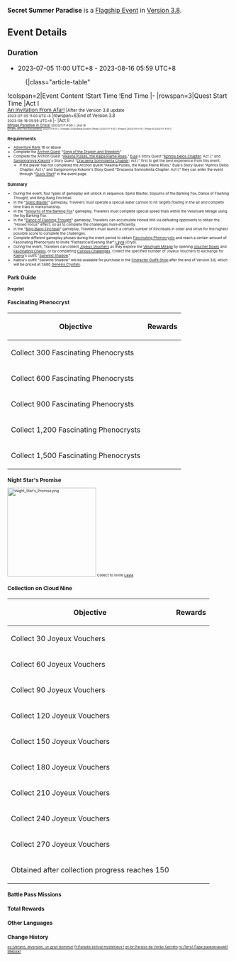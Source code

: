 {{Event Tabs
|subpage1 = Spino Blaster
|subpage2 = Sojourns of the Barking Fox
|subpage3 = Dance of Flashing Thought
|subpage4 = Bing-Bang Finchball
}}
{{Event
|name              = Secret Summer Paradise
|image             = Secret Summer Paradise.png
|type              = In-Game
|group             = Flagship
|time_known        = yes
|time_start        = 2023-07-05 11:00:00
|time_start_offset = GMT+8
|time_end          = 2023-08-16 05:59:59
|time_end_offset   = GMT+8
|link              = https://www.hoyolab.com/article/19771436
|link2             = https://genshin.hoyoverse.com/en/news/detail/112163
|quick_start       = Akasha Pulses, the Kalpa Flame Rises;The Spindrift Shall Never Return to the Sea;Warriors' Dreams Like Spring Grass Renewing
|no_quick_start    = Song of the Dragon and Freedom
|reward            = Layla
|rewardType        = Character
|characters        = Director-in-Chief;Engineer;Fake Playwright;Food Manager;Gretchen;Harum-Scarum;Hustler;Loafer;Mandora
}}
{{Description|The searing summer sun envelops the earth, and at [[Paimon]]'s suggestion, you return to the [[Knights of Favonius]] headquarters. There, you learn by chance of an astounding occurrence. The curtains are about to rise upon a most special adventure...}}

'''Secret Summer Paradise''' is a [[Flagship Event]] in [[Version 3.8]].

==Event Details==
===Duration===
* 2023-07-05 11:00 UTC+8 - 2023-08-16 05:59 UTC+8
:{|class="article-table"
!colspan=2|Event Content
!Start Time
!End Time
|-
|rowspan=3|Quest Start Time
|Act I<br><small>[[An Invitation From Afar!]]<small>
|After the Version 3.8 update<br><small>2023-07-05 11:00 UTC+8</small>
|rowspan=6|End of Version 3.8<br><small>2023-08-16 05:59 UTC+8</small>
|-
|Act II<br><small>[[Mirage Paradise in Crisis!]]<small>
|2023/7/7 4:00
|-
|Act III<br><small>[[Dreams and First Encounters!]]<small>
|2023/7/9 4:00
|-
|rowspan=3|Gameplay Duration
|Phase I
|2023/7/7 4:00
|-
|Phase II
|2023/7/9 4:00
|-
|Phase III
|2023/7/11 4:00
|}

===Requirements===
* [[Adventure Rank]] 18 or above
* Complete the [[Archon Quest]] "[[Song of the Dragon and Freedom]]"
* Complete the Archon Quest "[[Akasha Pulses, the Kalpa Flame Rises]]," [[Eula]]'s Story Quest "[[Aphros Delos Chapter]]: Act I," and [[Sangonomiya Kokomi]]'s Story Quest "[[Dracaena Somnolenta Chapter]]: Act I" first to get the best experience from this event.
** If the player has not completed the Archon Quest "Akasha Pulses, the Kalpa Flame Rises," Eula's Story Quest "Aphros Delos Chapter: Act I," and Sangonomiya Kokomi's Story Quest "Dracaena Somnolenta Chapter: Act I," they can enter the event through "[[Quick Start]]" in the event page.

===Summary===
* During the event, four types of gameplay will unlock in sequence: Spino Blaster, Sojourns of the Barking Fox, Dance of Flashing Thought, and Bing-Bang Finchball.
* In the "[[Secret Summer Paradise/Spino Blaster|Spino Blaster]]" gameplay, Travelers must operate a special water cannon to hit targets floating in the air and complete time trials in marksmanship.
* In the "[[Secret Summer Paradise/Sojourns of the Barking Fox|Sojourns of the Barking Fox]]" gameplay, Travelers must complete special speed trials within the Veluriyam Mirage using the toy Barking Fox.
* In the "[[Secret Summer Paradise/Dance of Flashing Thought|Dance of Flashing Thought]]" gameplay, Travelers can accumulate Honed Will via defeating opponents to obtain the "Honed Focus" effect, so as to complete the challenges more efficiently.
* In the "[[Secret Summer Paradise/Bing-Bang Finchball|Bing-Bang Finchball]]" gameplay, Travelers must launch a certain number of Finchballs in order and strive for the highest possible score to complete the challenges.
* Complete different gameplay phases during the event period to obtain [[Fascinating Phenocryst]]s and reach a certain amount of Fascinating Phenocrysts to invite "Fantastical Evening Star" [[Layla]] (Cryo).
* During the event, Travelers can collect [[Joyeux Voucher]]s as they explore the [[Veluriyam Mirage]] by opening [[Voucher Box]]es and [[Fascinating Chest]]s, or by completing [[Curious Challenge]]s. Collect the specified number of Joyeux Vouchers to exchange for [[Kaeya]]'s outfit "[[Sailwind Shadow]]."
* Kaeya's outfit "Sailwind Shadow" will be available for purchase in the [[Character Outfit Shop]] after the end of Version 3.8, which will be priced at 1,680 [[Genesis Crystal]]s.

==Park Guide==
===Preprint===
{{Transclude|Preprint|Tutorial}}
{{Transclude|Choo-Choo Cart|Tutorials}}
{{Transclude|Gleaming Lamp|Tutorial}}

==Fascinating Phenocryst==
{|class="article-table"
!Objective
!Rewards
|-
|Collect 300 Fascinating Phenocrysts
|{{Card|Primogem|30}}{{card|Mora|20,000}}{{Card|Philosophies of Admonition|2}}
|-
|Collect 600 Fascinating Phenocrysts
|{{Card|Primogem|30}}{{card|Mora|20,000}}{{Card|Philosophies of Ingenuity|2}}
|-
|Collect 900 Fascinating Phenocrysts
|{{Card|Primogem|30}}{{card|Mora|20,000}}{{Card|Philosophies of Praxis|2}}
|-
|Collect 1,200 Fascinating Phenocrysts
|{{Card|Primogem|30}}{{card|Mora|20,000}}{{Card|Blueprint: Amusement Park Celebration Tent|1}}{{Card|Blueprint: Hey-Ha-Hoo Slime Box Trio|1}}
|-
|Collect 1,500 Fascinating Phenocrysts
|{{Card|Primogem|30}}{{card|Mora|20,000}}{{Card|Crown of Insight|1}}
|}

==Night Star's Promise==
[[File:Night Star's Promise.png|200px|thumb|right]]
Collect {{Item|Fascinating Phenocryst|20|x=1,200}} to invite [[Layla]].
{{clr}}

==Collection on Cloud Nine==
{|class="article-table"
!Objective
!Rewards
|-
|Collect 30 Joyeux Vouchers
|{{Card|Primogem|30}}{{Card|Mora|20,000}}{{Card|Agnidus Agate Fragment|2}}
|-
|Collect 60 Joyeux Vouchers
|{{Card|Primogem|30}}{{Card|Mora|20,000}}{{Card|Varunada Lazurite Fragment|2}}
|-
|Collect 90 Joyeux Vouchers
|{{Card|Primogem|30}}{{Card|Mora|20,000}}{{Card|Nagadus Emerald Fragment|2}}{{Card|Flowing Joyspar|1}}
|-
|Collect 120 Joyeux Vouchers
|{{Card|Primogem|30}}{{Card|Mora|20,000}}{{Card|Vajrada Amethyst Fragment|2}}
|-
|Collect 150 Joyeux Vouchers
|{{Card|Primogem|30}}{{Card|Mora|20,000}}{{Card|Vayuda Turquoise Fragment|2}}
|-
|Collect 180 Joyeux Vouchers
|{{Card|Mora|20,000}}{{Card|Hero's Wit|2}}{{Card|Shivada Jade Fragment|2}}
|-
|Collect 210 Joyeux Vouchers
|{{Card|Mora|20,000}}{{Card|Hero's Wit|2}}{{Card|Prithiva Topaz Fragment|2}}
|-
|Collect 240 Joyeux Vouchers
|{{Card|Mora|20,000}}{{Card|Hero's Wit|2}}{{Card|Mystic Enhancement Ore|4}}
|-
|Collect 270 Joyeux Vouchers
|{{Card|Mora|20,000}}{{Card|Hero's Wit|2}}{{Card|Mystic Enhancement Ore|4}}{{Card|Felicitous Joyspar|1}}
|-
|Obtained after collection progress reaches 150
|{{Card|Sailwind Shadow|1}}
|}

==Battle Pass Missions==
{{Battle Pass Missions
|name     = Vivid Illumination
|mission1 = {{Color|[Event]}} Finish the storyline quest "An Invitation From Afar!" in the "Secret Summer Paradise" event
|exp1     = 1,200
|mission2 = {{Color|[Event]}} Collect 100 Joyeux Vouchers in the "Secret Summer Paradise" event
|exp2     = 1,500
|mission3 = {{Color|[Event]}} Collect 600 Fascinating Phenocrysts in the "Secret Summer Paradise" event
|exp3     = 1,500
|mission4 = {{Color|[Event]}} Collect 1,200 Fascinating Phenocrysts in the "Secret Summer Paradise" event
|exp4     = 2,250
}}

==Total Rewards==
{{Event Rewards
|Primogem                                    = 980
|Layla                                       = 1
|Sailwind Shadow                             = 1
|Mora                                        = 1,170,000
|Crown of Insight                            = 1
|Adventure EXP                               = 1,150
|Adventurer's Experience                     = 16
|Hero's Wit                                  = 53
|Mystic Enhancement Ore                      = 79
|Blueprint: Amusement Park Celebration Tent  = 1
|Blueprint: Hey-Ha-Hoo Slime Box Trio        = 1
|Guide to Admonition                         = 10
|Guide to Ingenuity                          = 10
|Guide to Praxis                             = 10
|Philosophies of Admonition                  = 2
|Philosophies of Ingenuity                   = 2
|Philosophies of Praxis                      = 2
|Agnidus Agate Fragment                      = 6
|Nagadus Emerald Fragment                    = 6
|Prithiva Topaz Fragment                     = 6
|Vajrada Amethyst Fragment                   = 6
|Varunada Lazurite Fragment                  = 6
|Vayuda Turquoise Fragment                   = 6
|Shivada Jade Fragment                       = 6
|sort                                        = Primogem,Layla,Sailwind Shadow,Mora,Crown of Insight,Adventure EXP,Adventurer's Experience,Hero's Wit,Mystic Enhancement Ore,Blueprint: Amusement Park Celebration Tent,Blueprint: Hey-Ha-Hoo Slime Box Trio,Guide to Admonition,Guide to Ingenuity,Guide to Praxis,Philosophies of Admonition,Philosophies of Ingenuity,Philosophies of Praxis,Agnidus Agate Fragment,Nagadus Emerald Fragment,Prithiva Topaz Fragment,Vajrada Amethyst Fragment,Varunada Lazurite Fragment,Vayuda Turquoise Fragment,Shivada Jade Fragment
}}
{{Event Rewards
|type                   = Event Items
|Fascinating Phenocryst = 1800
|Flowing Joyspar        = 1
|Felicitous Joyspar     = 1
|sort                   = Fascinating Phenocryst,Flowing Joyspar,Felicitous Joyspar
}}

==Other Languages==
{{Other Languages
|en        = Secret Summer Paradise
|zhs       = 清夏！乐园？大秘境！
|zhs_rm    = Qīngxià! Lèyuán? Dà-Mìjìng!
|zht       = 清夏！樂園？大秘境！
|zht_rm    = Qīngxià! Lèyuán? Dà-Mìjìng!
|zh_tl     = Clear Summer! Paradise? Great {{Lex|Domain|zh}}!
|ja        = 涼夏！楽園？大秘境！
|ja_rm     = Ryouka! Rakuen? Daihikyou!
|ja_tl     = Refreshing Summer! Paradise? Great {{Lex|Domain|ja}}!
|ko        = 여름! 낙원? 대비경!
|ko_tl     = Summer! Paradise? Great Domain!
|es        = ¡Verano, diversión, un gran dominio!
|es_tl     = Summer, Fun, a Great Domain!
|fr        = Paradis estival mystérieux !
|fr_tl     = Mysterious Summer Paradise
|ru        = Лето! Парк развлечений? Мираж!
|ru_tl     = Summer! Amusement Park? Mirage!
|th        = ฤดูร้อน! สวนสนุก? แดนมายาลับ!
|th_rm     = Rueduron! Suansanuk? Daen Maya Lap!
|th_tl     = Summer! Amusement Park? Secret Illusory Land!
|vi        = Thiên Đường Hè Kỳ Bí
|vi_tl     = 
|de        = Sommer! Paradies? Mirage!
|de_tl     = Summer! Paradise? Mirage!
|id        = Musim Panas?! Taman Fantasi Misterius!
|id_tl     = Summer?! Mysterious Fantasy Park!
|pt        = Paraíso de Verão Secreto
|pt_tl     = 
|tr        = Gizli Yaz Cenneti
|tr_tl     = Secret Summer Paradise
|it        = Paradiso segreto estivo
|it_tl     = Secret Summer Paradise
}}

==Change History==
{{Change History|3.8}}

[[es:¡Verano, diversión, un gran dominio!]]
[[fr:Paradis estival mystérieux !]]
[[pt-br:Paraíso de Verão Secreto]]
[[ru:Лето! Парк развлечений? Мираж!]]